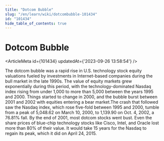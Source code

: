 ```yaml
---
title: "Dotcom Bubble"
slug: "/en/learn/wiki/dotcombubble-101434"
id: "101434"
hide_table_of_contents: true
---
```



# Dotcom Bubble

<ArticleMeta id={101434} updatedAt={'2023-09-26 13:58:54'} />
<div className='border-solid border-b border-t-0 my-4 border-[var(--ifm-color-gray-300)]' />

The dotcom bubble was a rapid rise in U.S. technology stock equity valuations fueled by investments in Internet-based companies during the bull market in the late 1990s. The value of equity markets grew exponentially during this period, with the technology-dominated Nasdaq index rising from under 1,000 to more than 5,000 between the years 1995 and 2000. Things started to change in 2000, and the bubble burst between 2001 and 2002 with equities entering a bear market.The crash that followed saw the Nasdaq index, which rose five-fold between 1995 and 2000, tumble from a peak of 5,048.62 on March 10, 2000, to 1,139.90 on Oct. 4, 2002, a 76.81% fall. By the end of 2001, most dotcom stocks went bust. Even the share prices of blue-chip technology stocks like Cisco, Intel, and Oracle lost more than 80% of their value. It would take 15 years for the Nasdaq to regain its peak, which it did on April 24, 2015.
